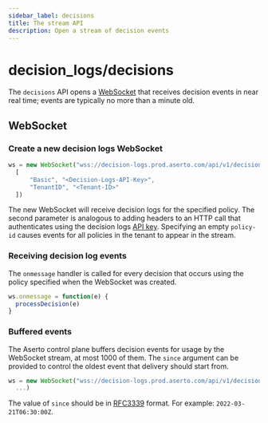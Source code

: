 ```yaml
---
sidebar_label: decisions
title: The stream API
description: Open a stream of decision events
---
```


# decision_logs/decisions

The `decisions` API opens a [WebSocket](https://developer.mozilla.org/en-US/docs/Web/API/WebSocket) that receives
decision events in near real time; events are typically no more than a minute old. 

## WebSocket

### Create a new decision logs WebSocket
```javascript
ws = new WebSocket("wss://decision-logs.prod.aserto.com/api/v1/decision_logs/decisions/policy/<policy-id>",
  [
      "Basic", "<Decision-Logs-API-Key>",
      "TenantID", "<Tenant-ID>"
  ])
```

The new WebSocket will receive decision logs for the specified policy. The second parameter is analogous to 
adding headers to an HTTP call that authenticates using the decision logs
[API key](/docs/v1/decision-logs-guide/console#decision-logs-api-key).
Specifying an empty `policy-id` causes events for all policies in the tenant to appear in the stream.

### Receiving decision log events

The `onmessage` handler is called for every decision that occurs using the policy specified when the WebSocket was created.
```javascript
ws.onmessage = function(e) {
  processDecision(e)
}   
```

### Buffered events

The Aserto control plane buffers decision events for usage by the WebSocket stream, at most 1000 of them. The `since` 
argument can be provided to control the oldest event that delivery should start from.

```javascript
ws = new WebSocket("wss://decision-logs.prod.aserto.com/api/v1/decision_logs/decisions/policy/<policy-id>?since=<start date-time>",
  ...)
```

The value of `since` should be in [RFC3339](https://datatracker.ietf.org/doc/html/rfc3339) format. For example: 
`2022-03-21T06:30:00Z`.